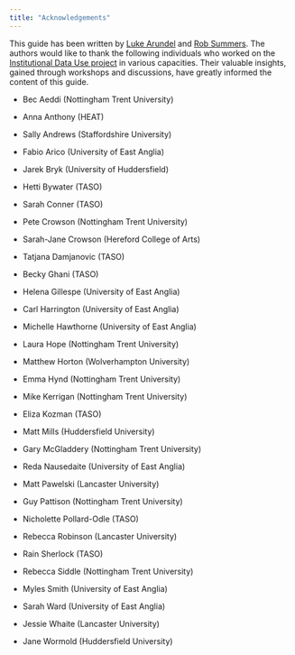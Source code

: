 ```yaml
---
title: "Acknowledgements"
---
```


This guide has been written by [Luke Arundel](https://taso.org.uk/person/luke-arundel/) and [Rob Summers](https://taso.org.uk/person/rob-summers/). The authors would like to thank the following individuals who worked on the [Institutional Data Use project](https://taso.org.uk/research/current-projects/institutional-data-use/) in various capacities. Their valuable insights, gained through workshops and discussions, have greatly informed the content of this guide.

-   Bec Aeddi (Nottingham Trent University)

-   Anna Anthony (HEAT)

-   Sally Andrews (Staffordshire University)

-   Fabio Arico (University of East Anglia)

-   Jarek Bryk (University of Huddersfield)

-   Hetti Bywater (TASO)

-   Sarah Conner (TASO)

-   Pete Crowson (Nottingham Trent University)

-   Sarah-Jane Crowson (Hereford College of Arts)

-   Tatjana Damjanovic (TASO)

-   Becky Ghani (TASO)

-   Helena Gillespe (University of East Anglia)

-   Carl Harrington (University of East Anglia)

-   Michelle Hawthorne (University of East Anglia)

-   Laura Hope (Nottingham Trent University)

-   Matthew Horton (Wolverhampton University)

-   Emma Hynd (Nottingham Trent University)

-   Mike Kerrigan (Nottingham Trent University)

-   Eliza Kozman (TASO)

-   Matt Mills (Huddersfield University)

-   Gary McGladdery (Nottingham Trent University)

-   Reda Nausedaite (University of East Anglia)

-   Matt Pawelski (Lancaster University)

-   Guy Pattison (Nottingham Trent University)

-   Nicholette Pollard-Odle (TASO)

-   Rebecca Robinson (Lancaster University)

-   Rain Sherlock (TASO)

-   Rebecca Siddle (Nottingham Trent University)

-   Myles Smith (University of East Anglia)

-   Sarah Ward (University of East Anglia)

-   Jessie Whaite (Lancaster University)

-   Jane Wormold (Huddersfield University)
